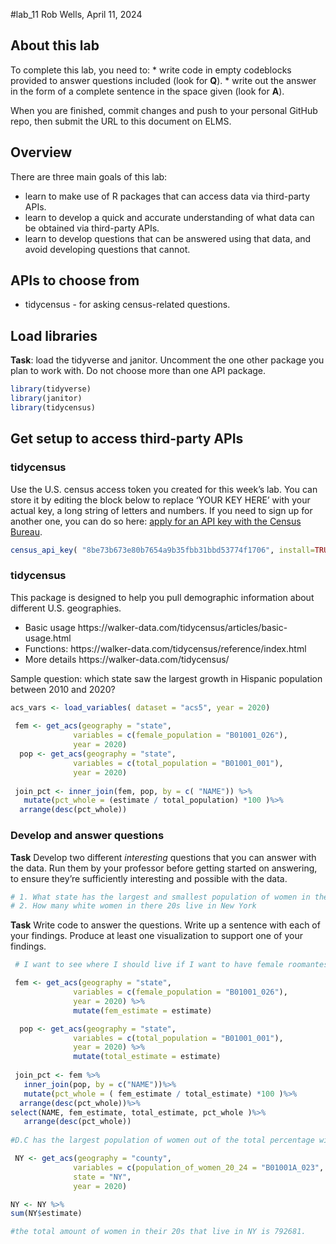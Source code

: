 #lab_11
Rob Wells, April 11, 2024

## About this lab

To complete this lab, you need to:
* write code in empty codeblocks provided to answer questions included (look for **Q**).
* write out the answer in the form of a complete sentence in the space given (look for **A**).

When you are finished, commit changes and push to your personal GitHub repo, then submit the URL to this document on ELMS.

## Overview

There are three main goals of this lab:

* learn to make use of R packages that can access data via third-party APIs.
* learn to develop a quick and accurate understanding of what data can be obtained via third-party APIs. 
* learn to develop questions that can be answered using that data, and avoid developing questions that cannot. 

## APIs to choose from
 

* tidycensus - for asking census-related questions.

## Load libraries

**Task**: load the tidyverse and janitor.  Uncomment the one other package you plan to work with.  Do not choose more than one API package.

```r
library(tidyverse)
library(janitor)
library(tidycensus)

```

## Get setup to access third-party APIs

### tidycensus

Use the U.S. census access token you created for this week's lab.  You can store it by editing the block below to replace 'YOUR KEY HERE' with your actual key, a long string of letters and numbers. If you need to sign up for another one, you can do so here:  [apply for an API key with the Census Bureau](https://api.census.gov/data/key_signup.html). 

```r
census_api_key( "8be73b673e80b7654a9b35fbb31bbd53774f1706", install=TRUE, overwrite = TRUE)
```



### tidycensus

This package is designed to help you pull demographic information about different U.S. geographies.

* Basic usage https://walker-data.com/tidycensus/articles/basic-usage.html
* Functions: https://walker-data.com/tidycensus/reference/index.html
* More details https://walker-data.com/tidycensus/

Sample question: which state saw the largest growth in Hispanic population between 2010 and 2020?

```r

acs_vars <- load_variables( dataset = "acs5", year = 2020) 
  
 fem <- get_acs(geography = "state",
              variables = c(female_population = "B01001_026"),
              year = 2020) 
  pop <- get_acs(geography = "state",
              variables = c(total_population = "B01001_001"),
              year = 2020) 
 
 join_pct <- inner_join(fem, pop, by = c( "NAME")) %>%
   mutate(pct_whole = (estimate / total_population) *100 )%>%
  arrange(desc(pct_whole))
```

### Develop and answer questions

**Task** Develop two different *interesting* questions that you can answer with the data. Run them by your professor before getting started on answering, to ensure they're sufficiently interesting and possible with the data. 
```r
# 1. What state has the largest and smallest population of women in the U.S.?
# 2. How many white women in there 20s live in New York 
```

**Task** Write code to answer the questions.  Write up a sentence with each of your findings. Produce at least one visualization to support one of your findings. 
```r
 # I want to see where I should live if I want to have female roomantes after college!!!

 fem <- get_acs(geography = "state",
              variables = c(female_population = "B01001_026"),
              year = 2020) %>% 
              mutate(fem_estimate = estimate)

  pop <- get_acs(geography = "state",
              variables = c(total_population = "B01001_001"),
              year = 2020) %>% 
              mutate(total_estimate = estimate)
 
 join_pct <- fem %>% 
   inner_join(pop, by = c("NAME"))%>%
   mutate(pct_whole = ( fem_estimate / total_estimate) *100 )%>%
  arrange(desc(pct_whole))%>%
select(NAME, fem_estimate, total_estimate, pct_whole )%>%
   arrange(desc(pct_whole))
 
#D.C has the largest population of women out of the total percentage with a pct_whole of 52.5%

```

```r
 NY <- get_acs(geography = "county",
              variables = c(population_of_women_20_24 = "B01001A_023", population_of_women_25_29 = "B01001A_024"),
              state = "NY",
              year = 2020) 

NY <- NY %>%
sum(NY$estimate)

#the total amount of women in their 20s that live in NY is 792681. 
```

